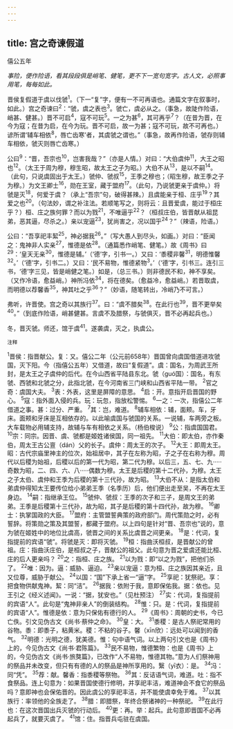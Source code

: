 ```yaml
---
---
---
```

title: 宫之奇谏假道
---



僖公五年

*事险，便作险语，看其段段俱是峭笔、健笔，更不下一宽句宽字。古人文，必照事用笔，每每如此。*

晋侯复假道于虞以伐虢<sup>1</sup>。（下一“复”字，便有一不可再语也。通篇文字在叙事时，如此。）宫之奇谏曰<sup>2</sup>：“虢，虞之表也<sup>3</sup>。虢亡，虞必从之。（事急，故陡作险语，峭甚、健甚。）晋不可启<sup>4</sup>，寇不可玩<sup>5</sup>。一之为甚<sup>6</sup>，其可再乎<sup>7</sup>？（在昔为晋，在今为寇；在昔为启，在今为玩。晋不可启，故一为甚；寇不可玩，故不可再也。）谚所谓‘辅车相依<sup>8</sup>，唇亡齿寒’者，其虞虢之谓也。”（事急，故再作险语，虢存则辅车相依，虢灭则唇亡齿寒。）

公曰<sup>9</sup>：“晋，吾宗也<sup>10</sup>，岂害我哉？”（亦是人情。）对曰：“大伯虞仲<sup>11</sup>，大王之昭也<sup>12</sup>。（太王于周为穆，穆生昭，故太王之子为昭。）大伯不从<sup>13</sup>，是以不嗣<sup>14</sup>。（此句，只说虞固出于太王。）虢仲、虢叔<sup>15</sup>，王季之穆也；（昭生穆，故王季之子为穆。）为文王卿士<sup>16</sup>，勋在王室，藏于盟府<sup>17</sup>。（此句，乃说虢更亲于虞仲。）将虢是灭<sup>18</sup>，何爱于虞？（承上“吾宗”句，破得甚辣。）且虞能亲于桓、庄乎<sup>19</sup>？其爱之也<sup>20</sup>。（句法妙，谓之补注法。若顺笔写之，则将云：且晋爱虞，能过于桓庄乎？）桓、庄之族何罪？而以为戮<sup>21</sup>，不唯逼乎<sup>22</sup>？（桓叔庄伯，皆晋献从祖昆弟，恶其逼，尽杀之。）亲以宠逼<sup>23</sup>，犹尚害之，况以国乎<sup>24</sup>？”（辣语，险语。）

公曰：“吾享祀丰絜<sup>25</sup>，神必据我<sup>26</sup>。”（写大愚人到尽头，如画。）对曰：“臣闻之：鬼神非人实亲<sup>27</sup>，惟德是依<sup>28</sup>。（通篇悉作峭笔、健笔。）故《周书》曰<sup>29</sup>：‘皇天无亲<sup>30</sup>，惟德是辅。’（‘德’字，引书一。）又曰：‘黍稷非馨<sup>31</sup>，明德惟馨<sup>32</sup>。’（‘德’字，引书二。）又曰：‘民不易物，惟德紧物<sup>3</sup>。’（‘德’字，引书三。连引三书，‘德’字三见，皆是峭健之笔。）如是，（总三书。）则非德民不和，神不享矣。（又作冷语，愈益峭。）神所冯依<sup>34</sup>，将在德矣。（愈益冷，愈益峭。）若晋取虞，而明德以荐馨香<sup>35</sup>，神其吐之乎<sup>36</sup>？”（妙语，随笔转出，冷峭乃不可言。）

弗听，许晋使。宫之奇以其族行<sup>37</sup>。曰：“虞不腊矣<sup>38</sup>。在此行也<sup>39</sup>，晋不更举矣<sup>40</sup>。”（到底作险语，峭甚健甚。言虞不及腊祭，与虢俱灭，晋不必再起兵也。）

冬，晋灭虢。师还，馆于虞<sup>41</sup>。遂袭虞，灭之，执虞公。

<sup>注释</sup>

<sup>1</sup>晋侯：指晋献公。复：又。僖公二年（公元前658年）晋国曾向虞国借道进攻虢国，灭下阳。今（指僖公五年）又借道，故曰“复假道”。虞：国名，为周武王所封，是太王之子虞仲的后代。在今山西省平陆县东北。虢（guó国）：国名，有东虢、西虢和北虢之分，此指北虢，在今河南省三门峡和山西省平陆一带。
<sup>2</sup>官之奇：虞国大夫。
<sup>3</sup>表：外表，这里是屏障的意思。
<sup>4</sup>启：开。意指开启晋国的野心。
<sup>5</sup>寇：指外面入侵的兵。玩：玩忽，指放松警惕。
<sup>6</sup>一之：一次，指僖公二年借道之事。甚：过分、严重。
<sup>7</sup>其：岂，难道。
<sup>8</sup>辅车相依：辅，面颊。车，牙床。面颊和牙床是互相依存的。以此喻虞国与虢国的关系。一说辅，车两旁之板。大车载物必用辅支持，故辅与车有相依之关系。（杨伯梭说）
<sup>9</sup>公：指虞国国君。
<sup>10</sup>宗：同宗。因晋、虞、虢都是姬姓诸侯国，同一祖先。
<sup>11</sup>大伯：即太伯，亦作秦伯，周太王古公亶（dán）父的长子。虞仲：周太王的次子。
<sup>12</sup>大王：即周太王。昭：古代宗庙里神主的位次，始祖居中，其子在左称为昭，子之子在右称为穆。周代以后稷为始祖，后稷以后的第一代为昭，第二代为穆。以后三，五、七、九·····奇数为昭，二、四、六、八·····偶数为穆。太王是后稷的第十二代孙，为穆。太王之子太伯、虞仲和王季为后稷的第十三代孙，故为昭。
<sup>13</sup>大伯不从：是指太伯和弟虞仲得知太王要传位给小弟弟王季（名季历）后，他们便出走至吴，不再在太王身边。
<sup>14</sup>嗣：指继承王位。
<sup>15</sup>虢仲、虢叔：王季的次子和三子，是周文王的弟弟。王季是后稷第十三代孙，故为昭，其子是后稷的第十四代孙，故为穆。
<sup>16</sup>卿士：执掌国政的大臣。
<sup>17</sup>盟府：主管盟誓典策的政府部门。周代策勋之时，必有誓辞。将策勋之策及其盟誓，都藏于盟府。以上四句是针对“晋、吾宗也”说的，意为虢在姬姓中的地位比虞高，虢晋之间的关系比虞晋之间更亲。
<sup>18</sup>是：代词，复指提前的宾语“虢”。将虢是灭：即将灭虢。
<sup>19</sup>桓：指曲沃桓叔，是晋献公的曾祖。庄：指曲沃庄伯，是桓叔之子，晋献公的祖父。此句意为晋之爱虞还能比桓、庄的后人更亲吗？
<sup>20</sup>之：指桓、庄之族。
<sup>21</sup>以为戮：即“以之为戮”，把他们杀了。
<sup>22</sup>唯：因为。逼：威胁、逼迫。
<sup>23</sup>亲以宠逼：意为桓、庄之族因其亲近，且又位尊，威胁于献公。
<sup>24</sup>以国：“国”下承上省一“逼”字。
<sup>25</sup>享祀：犹祭祀。享：把食物供献鬼神。絜：同“洁”。
<sup>26</sup>据我：依附于我，意即保佑我。据：依也。见王引之《经义述闻》。一说：“据，犹安也。”（见杜预注）
<sup>27</sup>实：代词，复指提前的宾语“人”。此句是“鬼神非亲人”的倒装结构。
<sup>28</sup>惟：只。是：代词，复指提前的宾语“人”。惟德是依：意为只保佑有德行的人。
<sup>29</sup>《周书》：周朝的史书，今已亡佚。引文见伪古文《尚书·蔡仲之命》。
<sup>30</sup>皇：大。
<sup>31</sup>黍稷：是古人祭祀常用的谷物。黍：即黍子，粘黄米。稷：不粘的谷子。馨（xīn欣）：远处可以闻到的香气。
<sup>32</sup>明德：光明之德，犹美德。惟：句中语气词。以上两句引文也是《周书》上的，今见伪古文《尚书·君陈篇》。
<sup>33</sup>民不易物，惟德繁物：也是《周书》上的，今见伪古文《尚书·旅獒篇》，已改作“人不易物，惟德其物。”意为人们祭神用的祭品并未改变，但只有有德的人的祭品是神所享用的。繄（yī衣）：是。
<sup>34</sup>冯：同“凭”。
<sup>35</sup>荐：献。馨香：指黍稷等祭物。
<sup>36</sup>其：反诘语气词，难道。吐：指不食祭品。连上句意为：如果晋国使德行修明，并享祀丰洁，难道神会不食它的祭品吗？意即神也会保佑晋的。因此虞公的享祀丰洁，并不能使虞幸免于难。
<sup>37</sup>以其族行：率领他的全族走了。
<sup>38</sup>腊：即腊祭，年终合祭诸神的一种祭祀。
<sup>39</sup>在此行也：在这次晋国出兵灭虢的行动后。
<sup>40</sup>更：再。举：起兵。此句意即晋国不必再起兵了，就要灭虞了。
<sup>41</sup>馆：住。指晋兵屯驻在虞国。